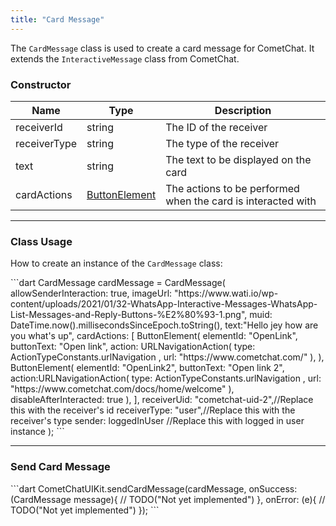 ```yaml
---
title: "Card Message"
---
```


The `CardMessage` class is used to create a card message for CometChat. It extends the `InteractiveMessage` class from CometChat.

### Constructor

| Name         | Type                                            | Description                                                  |
| ------------ | ----------------------------------------------- | ------------------------------------------------------------ |
| receiverId   | string                                          | The ID of the receiver                                       |
| receiverType | string                                          | The type of the receiver                                     |
| text         | string                                          | The text to be displayed on the card                         |
| cardActions  | [ButtonElement](/ui-kit/flutter/v4/button) | The actions to be performed when the card is interacted with |

***

### Class Usage

How to create an instance of the `CardMessage` class:

<Tabs>
<Tab title="Dart">
```dart
CardMessage cardMessage = CardMessage(
    allowSenderInteraction: true,
    imageUrl: "https://www.wati.io/wp-content/uploads/2021/01/32-WhatsApp-Interactive-Messages-WhatsApp-List-Messages-and-Reply-Buttons-%E2%80%93-1.png",
    muid: DateTime.now().millisecondsSinceEpoch.toString(),
    text:"Hello jey how are you what's up",
    cardActions: [
        ButtonElement(
            elementId: "OpenLink",
            buttonText: "Open link",
            action: URLNavigationAction(
                type: ActionTypeConstants.urlNavigation ,
                url: "https://www.cometchat.com/"
            ),
        ),
        ButtonElement(
            elementId: "OpenLink2",
            buttonText: "Open link 2",
            action:URLNavigationAction(
                type: ActionTypeConstants.urlNavigation ,
                url: "https://www.cometchat.com/docs/home/welcome"
            ),
            disableAfterInteracted: true
        ),
    ],
    receiverUid: "cometchat-uid-2",//Replace this with the receiver's id
    receiverType: "user",//Replace this with the receiver's type
    sender: loggedInUser //Replace this with logged in user instance
);
```

</Tab>

</Tabs>

***

### Send Card Message

<Tabs>
<Tab title="Dart">
```dart
CometChatUIKit.sendCardMessage(cardMessage, onSuccess: (CardMessage message){
    // TODO("Not yet implemented")
}, onError: (e){
    // TODO("Not yet implemented")
});
```

</Tab>

</Tabs>
